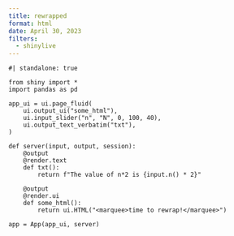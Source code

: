 ```yaml
---
title: rewrapped
format: html
date: April 30, 2023
filters:
  - shinylive
---
```



```shinylive-python
#| standalone: true

from shiny import *
import pandas as pd

app_ui = ui.page_fluid(
    ui.output_ui("some_html"),
    ui.input_slider("n", "N", 0, 100, 40),
    ui.output_text_verbatim("txt"),
)

def server(input, output, session):
    @output
    @render.text
    def txt():
        return f"The value of n*2 is {input.n() * 2}"

    @output
    @render.ui
    def some_html():
        return ui.HTML("<marquee>time to rewrap!</marquee>")

app = App(app_ui, server)
```


